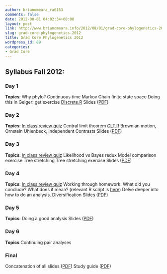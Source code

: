 ```yaml
---
author: brianomeara_ra6153
comments: false
date: 2012-08-01 04:02:34+00:00
layout: post
link: http://www.brianomeara.info/2012/08/01/grad-core-phylogenetics-2012/
slug: grad-core-phylogenetics-2012
title: Grad Core Phylogenetics 2012
wordpress_id: 89
categories:
- Grad Core
---
```


## Syllabus Fall 2012:




### Day 1


**Topics**:
Why phylo?
Continuous time Markov Chain finite state space
Doing this in Geiger: get exercise [Discrete.R](http://brianomeara.info/sites/default/files/Discrete.R)
Slides ([PDF](http://brianomeara.info/sites/default/files/2012xi04_UTKEEB_Core_Phylogenetics1.pdf))


### Day 2


**Topics**:
[In class review quiz](https://docs.google.com/spreadsheet/viewform?formkey=dHc0bFF6b3NCYWN2VVFVdVNNbGVqVEE6MQ)
Central limit theorem [CLT.R](http://brianomeara.info/sites/default/files/CLT.R)
Brownian motion, Ornstein Uhlenbeck, Independent Contrasts
Slides ([PDF](http://brianomeara.info/sites/default/files/2012xi07_UTKEEB_Core_ContinuousTraits.pdf))


### Day 3


**Topics**:
[In class review quiz](https://docs.google.com/spreadsheet/viewform?formkey=dEtaN3R0YUItV1MxN2tGZFdrZkpWbVE6MQ)
Likelihood vs Bayes redux
Model comparison exercise
Tree stretching
Tree stretching exercise
Slides ([PDF](http://brianomeara.info/sites/default/files/2012xi12_UTKEEB_Core_TreeStretching.pdf))


### Day 4


**Topics**:
[In class review quiz](https://docs.google.com/spreadsheet/viewform?formkey=dFFGaEF2MUxTZ3ZieGF6OFN5Q1FoeUE6MQ)
Working through homework. What did you conclude? What does it mean? (relevant R script is [here](http://brianomeara.info/sites/default/files/fitContinuousGeospiza.R))
Delve deeper into how to do an analysis.
Diversification
Slides ([PDF](http://brianomeara.info/sites/default/files/2012xi14_UTKEEB_Core_Diversification.pdf))


### Day 5


**Topics**:
Doing a good analysis
Slides ([PDF](http://brianomeara.info/sites/default/files/2012xi26_UTKEEB_Core_Doing.pdf))


### Day 6


**Topics**
Continuing pair analyses


### Final


Concatenation of all slides ([PDF](http://brianomeara.info/sites/default/files/UTKEEB_Core_2012_AllLectures.pdf))
Study guide ([PDF](http://brianomeara.info/sites/default/files/OMearaStudyGuide2012.pdf))

